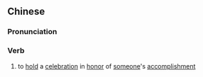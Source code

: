 {{also|贺功}}
==Chinese==
{{zh-forms|s=贺功}}

===Pronunciation===
{{zh-pron
|m=hègōng
|cat=v
}}

===Verb===
{{zh-verb}}

# {{lb|zh|literary}} to [[hold]] a [[celebration]] in [[honor]] of [[someone]]'s [[accomplishment]]